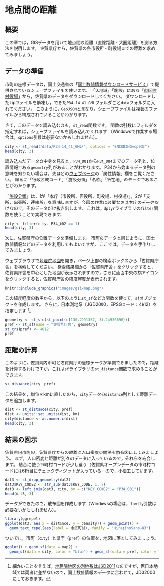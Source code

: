 # 地点間の距離

## 概要

この章では，GISデータを用いて地点間の距離（直線距離・大圏距離）を測る方法を説明します。
佐賀県庁から，佐賀県の各市役所・町役場までの距離を求めてみましょう。

## データの準備

市町の座標データは，国土交通省の「[国土数値情報ダウンロードサービス](https://nlftp.mlit.go.jp/ksj/)」で提供されているシェープファイルを使います。
「3.地域」「施設」にある「[市区町村役場](https://nlftp.mlit.go.jp/ksj/gml/datalist/KsjTmplt-P34.html)」から，佐賀県のデータをダウンロードしてください。
ダウンロードしたzipファイルを解凍し，できた`P34-14_41_GML`フォルダごと`data`フォルダに入れてください。
このように，`GeoJSON`と異なり，シェープファイルは複数のファイルから構成されていることがわかります。

さて，このデータを読み込むのも，`st_read`関数です。
関数の引数にフォルダを指定すれば，シェープファイルを読み込んでくれます
（Windowsで作業する場合は，`options`引数は必要ないかもしれません）。

```r
city <- st_read("data/P34-14_41_GML/", options = "ENCODING=cp932")
head(city, 3)
```

読み込んだデータの中身を見ると，`P34_001`から`P34_004`までのデータ列と，位置情報である`geometry`列があることがわかります。
P34から始まるデータ列の意味を知りたい場合は，先ほどの[ウェブページ](https://nlftp.mlit.go.jp/ksj/gml/datalist/KsjTmplt-P34.html)の「属性情報」欄をご覧ください。
順番に「行政区域コード」「施設分類」「名称」「所在地」のデータであることがわかります。

「[施設分類](https://nlftp.mlit.go.jp/ksj/gml/codelist/PubOfficeClassCd.html)」は，1が「本庁（市役所、区役所、町役場、村役場）」，2が「支所、出張所、連絡所」を意味しますが，今回の作業に必要なのは本庁のデータだけなので，そのデータだけ抜き出します。
これは，`dplyr`ライブラリの`filter`関数を使うことで実現できます。

```r
city <- filter(city, P34_002 == 1)
head(city, 3)
```

次に，佐賀県庁の位置データを準備します。
市町のデータと同じように，国土数値情報などのデータを利用してもよいですが，
ここでは，データを手作りしてみましょう。

ウェブブラウザで[地理院地図](https://maps.gsi.go.jp)を開き，ページ上部の検索ボックスから「佐賀県庁舎」を検索してください。
検索結果欄から「佐賀県庁舎」をクリックすると，佐賀県庁舎を中心とした地図が表示されますので，さらに画面中央の旗アイコンをクリックすると，佐賀県庁舎の緯度軽度が表示されます。

```r
knitr::include_graphics("images/gsi-map.png")
```

この緯度軽度の数字から，以下のように`st_sf`などの関数を使って，`sf`オブジェクトを作成します。
さらに，日本測地系（JGD2000，EPSGコード：4612）を指定します
^[細かいことを言えば，[地理院地図の測地系はJGD2011](https://maps.gsi.go.jp/help/howtouse.html)なのですが，西日本地域では両者に差がないので，国土数値情報のデータに合わせて，JDG2000にしておきます。]。   

```r
geometry <- st_sfc(st_point(c(130.2991337, 33.24936696)))
pref <- st_sf(name = "佐賀県庁舎", geometry)
st_crs(pref) <- 4612
pref
```

## 距離の計算

このように，佐賀県内市町と佐賀県庁の座標データが準備できましたので，距離を計算するわけですが，これは`sf`ライブラリの`st_distance`関数で求めることができます。

```r
st_distance(city, pref)
```

この結果を，単位をkmに直したのち，`city`データの`distance`列として距離データを追加します。

```r
dist <- st_distance(city, pref)
dist <- units::set_units(dist, km)
city$distance <- as.numeric(dist)
head(city, 3)
```

## 結果の図示

佐賀県内市町の，佐賀県庁からの距離と人口密度の関係を散布図にしてみましょう。
まず，人口密度と距離が別々のデータに入っているので，それらを結合します。
結合に使う市町村コードが少し違う（佐賀県オープンデータの市町村コードには6桁目にチェックディジットが入っている）ので，小細工しています。

```r
dat3 <- st_drop_geometry(dat2)
dat3$KEY_CODE2 <- str_sub(dat3$KEY_CODE, 1, 5)
dat3 <- left_join(dat3, city, by = c("KEY_CODE2" = "P34_001"))
head(dat3, 3)
```

データができたので，散布図を作成します（Windowsの場合は，`family`引数は必要ないかもしれません）。

```r
library(ggrepel)
ggplot(dat3, aes(x = distance, y = density)) + geom_point() +
  geom_text_repel(aes(label = 市区町村), family = "HiraginoSans-W3") 
```

ついでに，市町（`city`）と県庁（`pref`）の位置を，地図に落としてみましょう。

```r
ggplot() + geom_sf(data = map2) + 
  geom_sf(data = city, color = "blue") + geom_sf(data = pref, color = "red")
```
